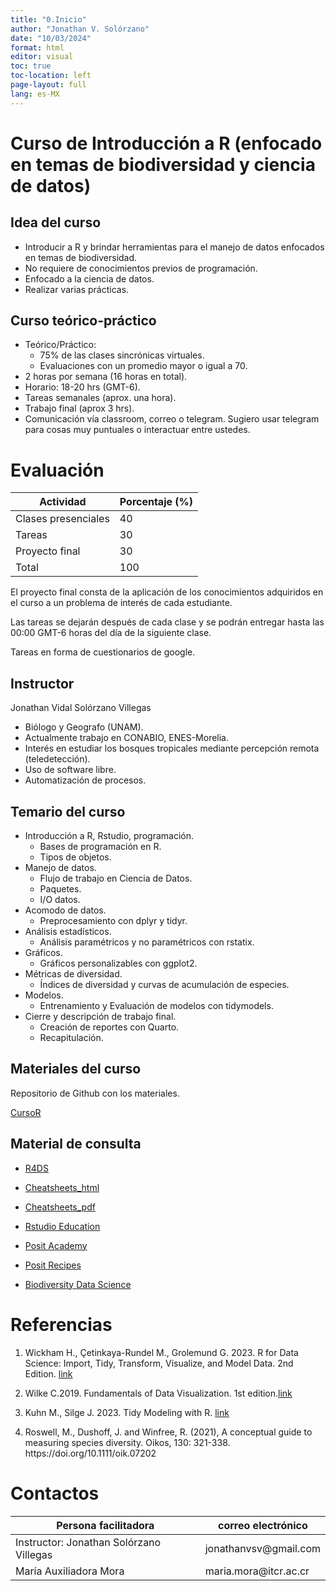 ```yaml
---
title: "0.Inicio"
author: "Jonathan V. Solórzano"
date: "10/03/2024"
format: html
editor: visual
toc: true
toc-location: left
page-layout: full
lang: es-MX
---
```


# Curso de Introducción a R (enfocado en temas de biodiversidad y ciencia de datos)

## Idea del curso

-   Introducir a R y brindar herramientas para el manejo de datos enfocados en temas de biodiversidad.
-   No requiere de conocimientos previos de programación.
-   Enfocado a la ciencia de datos.
-   Realizar varias prácticas.

## Curso teórico-práctico

- Teórico/Práctico: 
  - 75% de las clases sincrónicas virtuales.
  - Evaluaciones con un promedio mayor o igual a 70.
-   2 horas por semana (16 horas en total).
-   Horario: 18-20 hrs (GMT-6).
-   Tareas semanales (aprox. una hora).
-   Trabajo final (aprox 3 hrs).
- Comunicación vía classroom, correo o telegram. Sugiero usar telegram para cosas muy puntuales o interactuar entre ustedes.

# Evaluación

| Actividad   | Porcentaje (%) |
| ----------- | ----------- |
| Clases presenciales | 40   |
| Tareas   | 30        |
| Proyecto final | 30        |
| Total| 100 |

El proyecto final consta de la aplicación de los conocimientos adquiridos en el curso a un problema de interés de cada estudiante. 

Las tareas se dejarán después de cada clase y se podrán entregar hasta las 00:00 GMT-6 horas del día de la siguiente clase. 

Tareas en forma de cuestionarios de google.

## Instructor

Jonathan Vidal Solórzano Villegas

-   Biólogo y Geografo (UNAM).
-   Actualmente trabajo en CONABIO, ENES-Morelia.
-   Interés en estudiar los bosques tropicales mediante percepción remota (teledetección).
-   Uso de software libre.
-   Automatización de procesos.

## Temario del curso

* Introducción a R, Rstudio, programación.
  + Bases de programación en R.
  + Tipos de objetos.
* Manejo de datos.
  + Flujo de trabajo en Ciencia de Datos.
  + Paquetes.
  + I/O datos.
* Acomodo de datos.
  + Preprocesamiento con dplyr y tidyr.
* Análisis estadísticos.
  + Análisis paramétricos y no paramétricos con rstatix.
* Gráficos.
  + Gráficos personalizables con ggplot2.
* Métricas de diversidad.
  + Índices de diversidad y curvas de acumulación de especies.
* Modelos. 
  + Entrenamiento y Evaluación de modelos con tidymodels.
* Cierre y descripción de trabajo final.
  + Creación de reportes con Quarto.
  + Recapitulación.

## Materiales del curso

Repositorio de Github con los materiales.

[CursoR](https://github.com/JonathanVSV/CursoR)

## Material de consulta

* [R4DS](https://r4ds.hadley.nz/)

* [Cheatsheets_html](https://rstudio.github.io/cheatsheets/)
* [Cheatsheets_pdf](https://posit.co/resources/cheatsheets/)
* [Rstudio Education](https://education.rstudio.com/)
* [Posit Academy](https://posit.co/products/enterprise/academy/)
* [Posit Recipes](https://posit.cloud/learn/recipes)
* [Biodiversity Data Science](https://www.biodiversitydatascience.com/code/)

# Referencias

1. Wickham H., Çetinkaya-Rundel M., Grolemund G. 2023. R for Data Science: Import, Tidy, Transform, Visualize, and Model Data. 2nd Edition. [link](https://r4ds.hadley.nz/)

2. Wilke C.2019. Fundamentals of Data Visualization. 1st edition.[link](https://clauswilke.com/dataviz/)

3. Kuhn M., Silge J. 2023. Tidy Modeling with R. [link](https://www.tmwr.org/)

2. Roswell, M., Dushoff, J. and Winfree, R. (2021), A conceptual guide to measuring species diversity. Oikos, 130: 321-338. https://doi.org/10.1111/oik.07202

# Contactos

| Persona facilitadora  | correo electrónico |
| ------- | ----------- |
Instructor: Jonathan Solórzano Villegas | jonathanvsv@gmail.com
María Auxiliadora Mora | maria.mora@itcr.ac.cr
